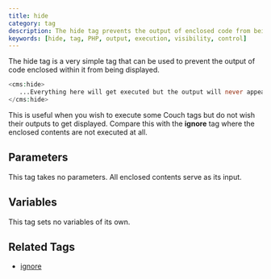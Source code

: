 ```yaml
---
title: hide
category: tag
description: The hide tag prevents the output of enclosed code from being displayed while still executing the code, useful for executing Couch tags without showing their results.
keywords: [hide, tag, PHP, output, execution, visibility, control]
---
```


The hide tag is a very simple tag that can be used to prevent the output of code enclosed within it from being displayed.

```php
<cms:hide>
   ...Everything here will get executed but the output will never appear on the webpage...
</cms:hide>
```

This is useful when you wish to execute some Couch tags but do not wish their outputs to get displayed.
Compare this with the **ignore** tag where the enclosed contents are not executed at all.

## Parameters

This tag takes no parameters. All enclosed contents serve as its input.

## Variables

This tag sets no variables of its own.

## Related Tags

*   [ignore](../ignore.html)